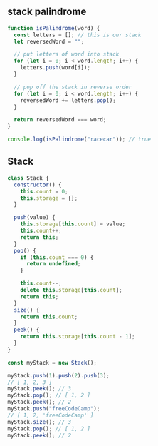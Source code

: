 
## stack palindrome

```js title="palindrome"
function isPalindrome(word) {
  const letters = []; // this is our stack
  let reversedWord = "";

  // put letters of word into stack
  for (let i = 0; i < word.length; i++) {
    letters.push(word[i]);
  }

  // pop off the stack in reverse order
  for (let i = 0; i < word.length; i++) {
    reversedWord += letters.pop();
  }

  return reversedWord === word;
}

console.log(isPalindrome("racecar")); // true
```

## Stack

```js title="Stack"
class Stack {
  constructor() {
    this.count = 0;
    this.storage = {};
  }

  push(value) {
    this.storage[this.count] = value;
    this.count++;
    return this;
  }
  pop() {
    if (this.count === 0) {
      return undefined;
    }

    this.count--;
    delete this.storage[this.count];
    return this;
  }
  size() {
    return this.count;
  }
  peek() {
    return this.storage[this.count - 1];
  }
}

const myStack = new Stack();

myStack.push(1).push(2).push(3);
// [ 1, 2, 3 ]
myStack.peek(); // 3
myStack.pop(); // [ 1, 2 ]
myStack.peek(); // 2
myStack.push("freeCodeCamp");
// [ 1, 2, 'freeCodeCamp' ]
myStack.size(); // 3
myStack.pop(); // [ 1, 2 ]
myStack.peek(); // 2
```
